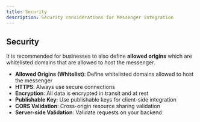 ```yaml
---
title: Security
description: Security considerations for Messenger integration
---
```


## Security

It is recommended for businesses to also define **allowed origins** which are whitelisted domains that are allowed to host the messenger.

- **Allowed Origins (Whitelist)**: Define whitelisted domains allowed to host the messenger
- **HTTPS**: Always use secure connections
- **Encryption**: All data is encrypted in transit and at rest
- **Publishable Key**: Use publishable keys for client-side integration
- **CORS Validation**: Cross-origin resource sharing validation
- **Server-side Validation**: Validate requests on your backend